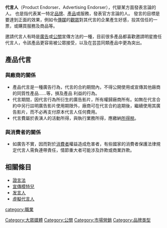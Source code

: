 {{unreferenced|time=2011-03-30}}
'''代言人'''（Product Endorser、Advertising Endorser），代替某方面發表言論的人。
也是指代表某一特定[[品牌|品牌]]、[[產品|產品]]或服務，發表官方言論的人。 發言的目標是要達到正面的效果，例如令[[傳媒|傳媒]]的[[觀眾|觀眾]]對其代言的企業產生好感，投其信任的一票，或購買服務及商品等。

邀請代言人有時是[[廣告|廣告]]或[[公關|公關]]宣傳方法的一種，目前很多產品都喜歡邀請明星擔任代言人，令該產品更容易被公眾接受，以及在芸芸同類產品中更為突出。

==產品代言==
===與廠商的關係===
* 產品代言是一種廣告行為，代言的合約期間內，不得公開使用或宣傳其他廠商的同質性產品……等，損及產品 利益的行為。
* 代言期間，因代言行為所衍生的廣告影片，所有權歸廠商所有。如無在代言合約中另行註明廣告影片使用期限外，廠商可在代言合約逾期後，繼續使用其廣告影片，而不必再支付原本代言人任何費用。
* 代言費屬於表演人的活動所得，與執行業務所得，應繳納[[所得稅|所得稅]]。

===與消費者的關係===
* 如廣告不實，因而對於[[消費者|消費者]]權益造成危害者，有些國家的消費者保護法律規定代言人需負連帶責任，情節重大者可能涉及詐欺或商業詐欺。

==相關條目==
*[[證言法|證言法]]
*[[宣傳模特兒|宣傳模特兒]]
*[[发言人|发言人]]
*[[虛擬代言人|虛擬代言人]]
{{Marketing-stub}}

[[Category:大眾媒體|Category:大眾媒體]]
[[category:職業|category:職業]]
[[Category:公關|Category:公關]]
[[Category:市場營銷|Category:市場營銷]]
[[Category:品牌类型|Category:品牌类型]]
